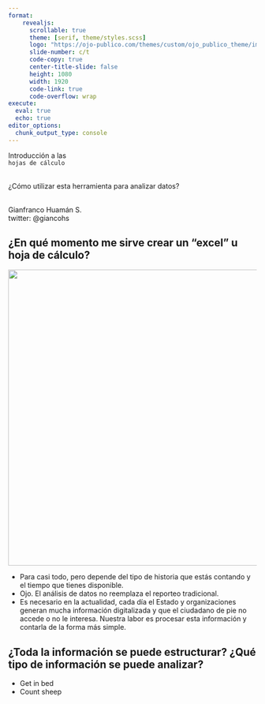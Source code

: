 ```yaml
---
format: 
    revealjs:
      scrollable: true
      theme: [serif, theme/styles.scss]
      logo: "https://ojo-publico.com/themes/custom/ojo_publico_theme/images/logos/logo-light-default.svg"
      slide-number: c/t
      code-copy: true
      center-title-slide: false
      height: 1080
      width: 1920
      code-link: true
      code-overflow: wrap
execute: 
  eval: true
  echo: true
editor_options: 
  chunk_output_type: console
---
```


::: title-center
Introducción a las <br>`hojas de cálculo`
:::

::: center
<br>¿Cómo utilizar esta herramienta para analizar datos?
:::

::: author
<br>Gianfranco Huamán S.<br/> twitter: @giancohs
:::


## {background-color="black" background-image="intro-analisis-datos-slides_files/media/spreadsheet-google-sheet.gif" background-size="comtain" background-repeat="no-repeat"}

## ¿En qué momento me sirve crear un “excel” u hoja de cálculo?

![](intro-analisis-datos-slides_files/media/spreadsheet-google-sheet.gif){.absolute top=200 left=800 width="600" height="600"}


::: {.incremental}
- Para casi todo, pero depende del tipo de historia que estás contando y el tiempo que tienes disponible.
- Ojo. El análisis de datos no reemplaza el reporteo tradicional.
- Es necesario en la actualidad, cada día el Estado y organizaciones generan mucha información digitalizada y que el ciudadano de pie no accede o no le interesa. Nuestra labor es procesar esta información y contarla de la forma más simple. 

:::


## ¿Toda la información se puede estructurar? ¿Qué tipo de información se puede analizar?

-   Get in bed
-   Count sheep
